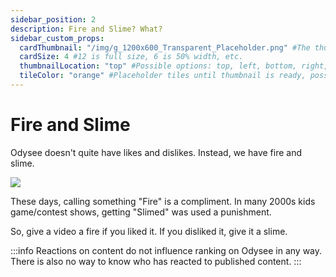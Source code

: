 ```yaml
---
sidebar_position: 2
description: Fire and Slime? What?
sidebar_custom_props:
  cardThumbnail: "/img/g_1200x600_Transparent_Placeholder.png" #The thumbnail on the category card.
  cardSize: 4 #12 is full size, 6 is 50% width, etc.
  thumbnailLocation: "top" #Possible options: top, left, bottom, right, none
  tileColor: "orange" #Placeholder tiles until thumbnail is ready, possible options: blue, cream, darkpurple, lightpurple, mauve, orange, pink, none
---
```


# Fire and Slime

Odysee doesn't quite have likes and dislikes. Instead, we have fire and slime.

![](/img/en/category-interaction3.png)

These days, calling something "Fire" is a compliment. In many 2000s kids game/contest shows, getting "Slimed" was used a punishment.

So, give a video a fire if you liked it. If you disliked it, give it a slime.

:::info
Reactions on content do not influence ranking on Odysee in any way. There is also no way to know who has reacted to published content.
:::